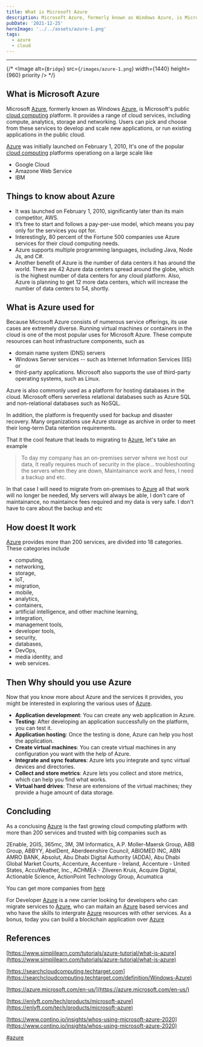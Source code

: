 ```yaml
---
title: What is Microsoft Azure
description: Microsoft Azure, formerly known as Windows Azure, is Microsoft's public cloud computing platform. It provides a range of cloud services, including compute, analytics, storage and networking. Users can pick and choose from these services to develop and scale new applications, or run existing applications
pubDate: '2021-12-25'
heroImage: '../../assets/azure-1.png'
tags:
  - azure
  - cloud
---
```


---

{/* <Image
  alt={`Bridge`}
  src={`/images/azure-1.png`}
  width={1440}
  height={960}
  priority
/> */}

## What is Microsoft Azure

Microsoft [Azure], formerly known as Windows [Azure], is Microsoft's public [cloud computing](https://www.simplilearn.com/tutorials/cloud-computing-tutorial/what-is-cloud-computing) platform.
It provides a range of cloud services, including compute, analytics, storage and networking.
Users can pick and choose from these services to develop and scale new applications, or run existing applications in the public cloud.

[Azure] was initially launched on February 1, 2010, It's one of the popular [cloud computing](https://www.simplilearn.com/tutorials/cloud-computing-tutorial/what-is-cloud-computing) platforms operationg on a large scale like

- Google Cloud
- Amazone Web Service
- IBM

## Things to know about Azure

- It was launched on February 1, 2010, significantly later than its main competitor, AWS.
- It’s free to start and follows a pay-per-use model, which means you pay only for the services you opt for.
- Interestingly, 80 percent of the Fortune 500 companies use Azure services for their cloud computing needs.
- Azure supports multiple programming languages, including Java, Node Js, and C#.
- Another benefit of Azure is the number of data centers it has around the world. There are 42 Azure data centers spread around the globe, which is the highest number of data centers for any cloud platform. Also, Azure is planning to get 12 more data centers, which will increase the number of data centers to 54, shortly.

## What is Azure used for

Because Microsoft Azure consists of numerous service offerings, its use cases are extremely diverse. Running virtual machines or containers in the cloud is one of the most popular uses for Microsoft Azure.
These compute resources can host infrastructure components, such as

- domain name system (DNS) servers
- Windows Server services -- such as Internet Information Services (IIS) or
- third-party applications.
  Microsoft also supports the use of third-party operating systems, such as Linux.

Azure is also commonly used as a platform for hosting databases in the cloud. Microsoft offers serverless relational databases such as Azure SQL and non-relational databases such as NoSQL.

In addition, the platform is frequently used for backup and disaster recovery. Many organizations use Azure storage as archive in order to meet their long-term Data retention requirements.

That it the cool feature that leads to migrating to [Azure], let's take an example

> To day my company has an on-premises server where we host our data, It really requires much of security in the place... troubleshooting the servers when they are down, Maintainance work and fees, I need a backup and etc.

In that case I will need to migrate from on-premises to [Azure] all that work will no longer be needed,
My servers will always be able, I don't care of maintainance, no maintaince fees required and my data is very safe. I don't have to care about the backup and etc

## How doest It work

[Azure] provides more than 200 services, are divided into 18 categories. These categories include

- computing,
- networking,
- storage,
- IoT,
- migration,
- mobile,
- analytics,
- containers,
- artificial intelligence, and other machine learning,
- integration,
- management tools,
- developer tools,
- security,
- databases,
- DevOps,
- media identity, and
- web services.

## Then Why should you use Azure

Now that you know more about Azure and the services it provides, you might be interested in exploring the various uses of [Azure].

- **Application development**: You can create any web application in Azure.
- **Testing**: After developing an application successfully on the platform, you can test it.
- **Application hosting**: Once the testing is done, Azure can help you host the application.
- **Create virtual machines**: You can create virtual machines in any configuration you want with the help of Azure.
- **Integrate and sync features**: Azure lets you integrate and sync virtual devices and directories.
- **Collect and store metrics**: Azure lets you collect and store metrics, which can help you find what works.
- **Virtual hard drives**: These are extensions of the virtual machines; they provide a huge amount of data storage.

## Concluding

As a conclusing [Azure] is the fast growing cloud computing platform with more than 200 services and trusted with big companies such as

2Enable, 2GIS, 365mc, 3M, 3M Informatics, A.P. Moller-Maersk Group, ABB Group, ABBYY, AbelDent, Aberdeenshire Council, ABIOMED INC, ABN AMRO BANK, Absolut, Abu Dhabi Digital Authority (ADDA), Abu Dhabi Global Market Courts, Accenture, Accenture - Ireland, Accenture - United States, AccuWeather, Inc., ACHMEA - Zilveren Kruis, Acquire Digital, Actionable Science, ActionPoint Technology Group, Acumatica

You can get more companies from [here](https://www.contino.io/insights/whos-using-microsoft-azure-2020)

For Developer [Azure] is a new carrier looking for developers who can migrate services to [Azure], who can maitain an [Azure] based services
and who have the skills to intergrate [Azure] resources with other services.
As a bonus, today you can build a blockchain application over [Azure]

## References

[https://www.simplilearn.com/tutorials/azure-tutorial/what-is-azure](https://www.simplilearn.com/tutorials/azure-tutorial/what-is-azure)

[https://searchcloudcomputing.techtarget.com](https://searchcloudcomputing.techtarget.com/definition/Windows-Azure)

[https://azure.microsoft.com/en-us/](https://azure.microsoft.com/en-us/)

[https://enlyft.com/tech/products/microsoft-azure](https://enlyft.com/tech/products/microsoft-azure)

[https://www.contino.io/insights/whos-using-microsoft-azure-2020](https://www.contino.io/insights/whos-using-microsoft-azure-2020)

[azure]: https://azure.microsoft.com/

[#azure]()

#
